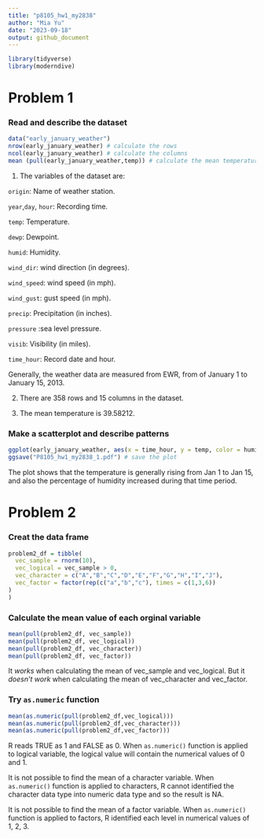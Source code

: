```yaml
---
title: "p8105_hw1_my2838"
author: "Mia Yu"
date: "2023-09-18"
output: github_document
---
```


```r
library(tidyverse)
library(moderndive)
```

# Problem 1

### Read and describe the dataset

```r
data("early_january_weather")
nrow(early_january_weather) # calculate the rows
ncol(early_january_weather) # calculate the columns 
mean (pull(early_january_weather,temp)) # calculate the mean temperature
```

1. The variables of the dataset are:

`origin`: Name of weather station.

`year`,`day`, `hour`: Recording time.

`temp`: Temperature.

`dewp`: Dewpoint.

`humid`: Humidity.

`wind_dir`: wind direction (in degrees).

`wind_speed`: wind speed (in mph).

`wind_gust`: gust speed (in mph).

`precip`: Precipitation (in inches).

`pressure` :sea level pressure.

`visib`: Visibility (in miles).

`time_hour`: Record date and hour.

Generally, the weather data are measured from EWR, from of January 1 to January 15, 2013.


2. There are 358 rows and 15 columns in the dataset.


3. The mean temperature is 39.58212.

### Make a scatterplot and describe patterns

```r
ggplot(early_january_weather, aes(x = time_hour, y = temp, color = humid)) + geom_point() # creat the scatterplot
ggsave("P8105_hw1_my2838_1.pdf") # save the plot
```

The plot shows that the temperature is generally rising from Jan 1 to Jan 15, and also the percentage of humidity increased during that time period.


# Problem 2

### Creat the data frame
```r
problem2_df = tibble(
  vec_sample = rnorm(10),
  vec_logical = vec_sample > 0,
  vec_character = c("A","B","C","D","E","F","G","H","I","J"),
  vec_factor = factor(rep(c("a","b","c"), times = c(1,3,6))
)
)
```

### Calculate the mean value of each orginal variable

```r
mean(pull(problem2_df, vec_sample))
mean(pull(problem2_df, vec_logical))
mean(pull(problem2_df, vec_character))
mean(pull(problem2_df, vec_factor))
```

It *works* when calculating the mean of vec_sample and vec_logical.
But it *doesn't work* when calculating the mean of vec_character and vec_factor.

### Try `as.numeric` function

```r
mean(as.numeric(pull(problem2_df,vec_logical)))
mean(as.numeric(pull(problem2_df,vec_character)))
mean(as.numeric(pull(problem2_df,vec_factor)))
```

R reads TRUE as 1 and FALSE as 0. When `as.numeric()` function is applied to logical variable, the logical value will contain the numerical values of 0 and 1.

It is not possible to find the mean of a character variable. When `as.numeric()` function is applied to characters, R cannot identified the character data type into numeric data type and so the result is NA.

It is not possible to find the mean of a factor variable. When `as.numeric()` function is applied to factors, R identified each level in numerical values of 1, 2, 3.

